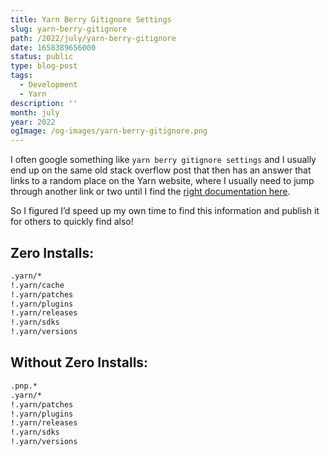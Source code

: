 ```yaml
---
title: Yarn Berry Gitignore Settings
slug: yarn-berry-gitignore
path: /2022/july/yarn-berry-gitignore
date: 1658389656000
status: public
type: blog-post
tags:
  - Development
  - Yarn
description: ''
month: july
year: 2022
ogImage: /og-images/yarn-berry-gitignore.png
---
```




I often google something like `yarn berry gitignore settings` and I usually end
up on the same old stack overflow post that then has an answer that links to a
random place on the Yarn website, where I usually need to jump through another
link or two until I find the [right documentation here](https://next.yarnpkg.com/getting-started/qa#which-files-should-be-gitignored).

So I figured I’d speed up my own time to find this information and publish it
for others to quickly find also!

## Zero Installs:

```bash
.yarn/*
!.yarn/cache
!.yarn/patches
!.yarn/plugins
!.yarn/releases
!.yarn/sdks
!.yarn/versions
```

## Without Zero Installs:

```bash
.pnp.*
.yarn/*
!.yarn/patches
!.yarn/plugins
!.yarn/releases
!.yarn/sdks
!.yarn/versions
```
